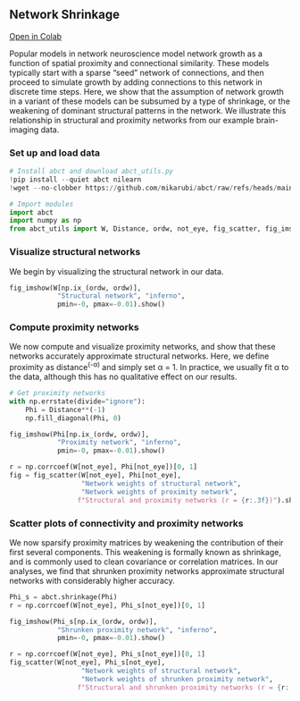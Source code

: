 ## Network Shrinkage

[Open in Colab](https://colab.research.google.com/github/mikarubi/abct/blob/main/docs-code/examples/8_shrinkage.ipynb){.btn .btn-dark .btn-sm}

Popular models in network neuroscience model network growth as a function of spatial proximity and connectional similarity. These models typically start with a sparse “seed” network of connections, and then proceed to simulate growth by adding connections to this network in discrete time steps. Here, we show that the assumption of network growth in a variant of these models can be subsumed by a type of shrinkage, or the weakening of dominant structural patterns in the network. We illustrate this relationship in structural and proximity networks from our example brain-imaging data.

### Set up and load data

```python

# Install abct and download abct_utils.py
!pip install --quiet abct nilearn
!wget --no-clobber https://github.com/mikarubi/abct/raw/refs/heads/main/docs-code/examples/abct_utils.py

# Import modules
import abct
import numpy as np
from abct_utils import W, Distance, ordw, not_eye, fig_scatter, fig_imshow

```

### Visualize structural networks

We begin by visualizing the structural network in our data.

```python

fig_imshow(W[np.ix_(ordw, ordw)], 
            "Structural network", "inferno",
            pmin=-0, pmax=-0.01).show()

```

### Compute proximity networks

 We now compute and visualize proximity networks, and show that these networks accurately approximate structural networks. Here, we define proximity as distance<sup>(-α)</sup> and simply set α = 1. In practice, we usually fit α to the data, although this has no qualitative effect on our results.

```python

# Get proximity networks
with np.errstate(divide="ignore"):
    Phi = Distance**(-1)
    np.fill_diagonal(Phi, 0)

fig_imshow(Phi[np.ix_(ordw, ordw)],
            "Proximity network", "inferno",
            pmin=-0, pmax=-0.01).show()

r = np.corrcoef(W[not_eye], Phi[not_eye])[0, 1]
fig = fig_scatter(W[not_eye], Phi[not_eye],
                  "Network weights of structural network",
                  "Network weights of proximity network",
                 f"Structural and proximity networks (r = {r:.3f})").show()

```

### Scatter plots of connectivity and proximity networks

We now sparsify proximity matrices by weakening the contribution of their first several components. This weakening is formally known as shrinkage, and is commonly used to clean covariance or correlation matrices. In our analyses, we find that shrunken proximity networks approximate structural networks with considerably higher accuracy.

```python

Phi_s = abct.shrinkage(Phi)
r = np.corrcoef(W[not_eye], Phi_s[not_eye])[0, 1]

fig_imshow(Phi_s[np.ix_(ordw, ordw)],
            "Shrunken proximity network", "inferno",
            pmin=-0, pmax=-0.01).show()

r = np.corrcoef(W[not_eye], Phi_s[not_eye])[0, 1]
fig_scatter(W[not_eye], Phi_s[not_eye],
                  "Network weights of structural network",
                  "Network weights of shrunken proximity network",
                 f"Structural and shrunken proximity networks (r = {r:.3f})").show()

```
